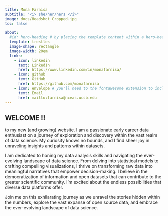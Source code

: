 ```yaml
---
title: Mona Farnisa
subtitle: "<i> she/her/hers </i>"
image: docs/Headshot_Cropped.jpg
toc: false

about: 
  #id: hero-heading # by placing the template content within a hero-heading block,
  template: trestles
  image-shape: rectangle
  image-width: 20em
  links:
    - icon: linkedin
      text: LinkedIn
      href: https://www.linkedin.com/in/monafarnisa/
    - icon: github
      text: GitHub
      href: https://github.com/monafarnisa
    - icon: envelope # you'll need to the fontawesome extension to include icons: https://github.com/quarto-ext/fontawesome
      text: Email
      href: mailto:farnisa@nceas.ucsb.edu
---
```


## WELCOME !!

to my new (and growing) website. I am a passionate early career data enthusiast on a journey of exploration and discovery within the vast realm of data science. My curiosity knows no bounds, and I find sheer joy in unraveling insights and patterns within datasets.


I am dedicated to honing my data analysis skills and navigating the ever-evolving landscape of data science. From delving into statistical models to crafting compelling visualizations, I thrive on transforming raw data into meaningful narratives that empower decision-making. I believe in the democratization of information and open datasets that can contribute to the greater scientific community. I'm excited about the endless possibilities that diverse data platforms offer.

Join me on this exhilarating journey as we unravel the stories hidden within the numbers, explore the vast expanse of open source data, and embrace the ever-evolving landscape of data science.


